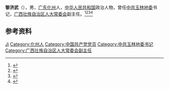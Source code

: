 '''黎济武'''（{{bd|1931年|4月20日|1998年|3月12日|}}），男，[[广东|广东]][[化州市|化州]]人，[[中华人民共和国|中华人民共和国]]政治人物，曾任[[中共玉林地委|中共玉林地委]]书记，[[广西壮族自治区人大常委会|广西壮族自治区人大常委会]]副主任。<ref>{{Cite book|title=中华人民共和国职官志|author=何虎生, 李耀东, 向常福主编|publisher=中国社会出版社|year=2003|isbn=9787800883934|location=北京|pages=}}</ref><ref>{{cite book|title=中囯人名大辞典·现任党政军领导人物卷|author=廖盖隆等编|year=1990|publisher=上海辞书出版社|location=上海|page=}}</ref><ref>{{Cite book|title=中国共产党人名大辞典|author=盛平主编|publisher=中国国际广播出版社|year=1991|isbn=|location=北京|pages=}}</ref><ref>{{Cite book|title=中国共产党名人录|author=于俊道主编|publisher=四川人民出版社|year=1997|isbn=|location=成都|pages=}}</ref>

== 参考资料 ==
{{reflist}}

{{中国人物小作品}}

{{Authority control}}
{{DEFAULTSORT:Li黎}}
[[Category:黎姓|Ji]]
[[Category:化州人|Category:化州人]]
[[Category:中国共产党党员|Category:中国共产党党员]]
[[Category:中共玉林地委书记|Category:中共玉林地委书记]]
[[Category:广西壮族自治区人大常委会副主任|Category:广西壮族自治区人大常委会副主任]]